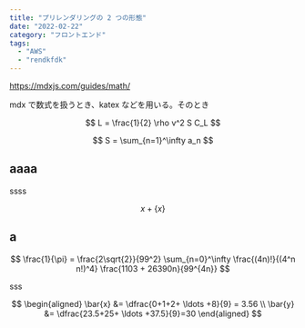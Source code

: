 ```yaml
---
title: "プリレンダリングの 2 つの形態"
date: "2022-02-22"
category: "フロントエンド"
tags:
  - "AWS"
  - "rendkfdk"
---
```


https://mdxjs.com/guides/math/

mdx で数式を扱うとき、katex などを用いる。そのとき

$$
L = \frac{1}{2} \rho v^2 S C_L
$$

$$
S = \sum_{n=1}^\infty a_n
$$

## aaaa

ssss

$$x +\{ x \}$$

## a

$$
\frac{1}{\pi} = \frac{2\sqrt{2}}{99^2}
                \sum_{n=0}^\infty
                \frac{(4n)!}{(4^n n!)^4}
                \frac{1103 + 26390n}{99^{4n}}
$$

sss

$$
\begin{aligned}
  \bar{x} &= \dfrac{0+1+2+ \ldots +8}{9} = 3.56 \\
  \bar{y} &= \dfrac{23.5+25+ \ldots +37.5}{9}=30
\end{aligned}
$$
